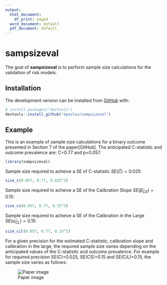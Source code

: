 ```yaml
---
output:
  html_document:
    df_print: paged
  word_document: default
  pdf_document: default
---
```


<!-- README.md is generated from README.Rmd. Please edit that file -->

# sampsizeval

<!-- badges: start -->
<!-- badges: end -->

The goal of **sampsizeval** is to perform sample size calculations for the
validation of risk models.

## Installation

<!-- You can install the released version of sampsizeval from [CRAN](https://CRAN.R-project.org) with: -->

<!-- ``` r -->
<!-- install.packages("sampsizeval") -->
<!-- ``` -->

The development version can be installed from [GitHub](https://github.com/mpavlou) with:

``` r
# install.packages("devtools")
devtools::install_github("mpavlou/sampsizeval")
```
## Example

This is an example of sample size calculations for a binary outcome presented in Section 7 of the paper[GitHub]. The anticipated C-statistic and outcome prevalence are: C=0.77 and p=0.057. 
```r
library(sampsizeval)
```

Sample size required to acheive a SE of C-statistic $SE(\hat C)=0.025:$
```r
size_c(0.057, 0.77, 0.025^2)
```

Sample size required to acheive a SE of the Calibration Slope $SE(\hat \beta_{CS})=0.15:$

```r
size_cs(0.057, 0.77, 0.15^2)
```

Sample size required to acheive a SE of the Calibration in the Large $SE(\hat \alpha_{CL})=0.15:$

```r
size_cil(0.057, 0.77, 0.15^2)
```


For a given precision for the estimated C-statistic, calibration slope and calibration in the large, the required sample size varies depending on the anticipated values of the  C-statistic and outcome prevalence. For example for required precision SE(C)=0.025, SE(CS)=0.15 and SE(CiL)=0.15, the sample size varies as follows:


![Paper image](images/Figure_2_events.png)

<!-- ```{r pressure, echo = FALSE}-->
<!-- #plot(pressure)-->
<!-- #```-->

